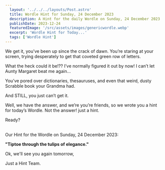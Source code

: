```yaml
---
  layout: '../../../layouts/Post.astro'
  title: Wordle Hint for Sunday, 24 December 2023
  description: A Hint for the daily Wordle on Sunday, 24 December 2023
  publishDate: 2023-12-24
  featuredImage: '/src/assets/images/genericwordle.webp'
  excerpt: 'Wordle Hint for Today...'
  tags: ['Wordle Hint']
---
```


  We get it, you’ve been up since the crack of dawn. You’re staring at your screen, trying desperately to get that coveted green row of letters. 

  What the heck could it be!??
  I’ve normally figured it out by now!
  I can’t let Aunty Margaret beat me again… 

  You’ve pored over dictionaries, thesauruses, and even that weird, dusty Scrabble book your Grandma had.

  And STILL, you just can’t get it. 

  Well, we have the answer, and we’re you’re friends, so we wrote you a hint for today’s Wordle.
  Not the answer! just a hint. 

  Ready?<br /><br />

  Our Hint for the Wordle on Sunday, 24 December 2023:

  **"Tiptoe through the tulips of elegance."**

  Ok, we'll see you again tomorrow, 

  Just a Hint Team.
  